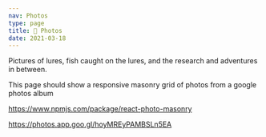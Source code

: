```yaml
---
nav: Photos
type: page
title: 📸 Photos
date: 2021-03-18
---
```


Pictures of lures, fish caught on the lures, and the research and adventures in between.

This page should show a responsive masonry grid of photos from a google photos album

https://www.npmjs.com/package/react-photo-masonry

https://photos.app.goo.gl/hoyMREyPAMBSLn5EA
